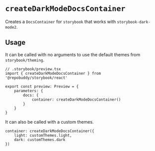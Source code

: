 
# `createDarkModeDocsContainer`

<Meta title="storybook-dark-mode/createDarkModeDocsContainer" />

Creates a `DocsContainer` for `storybook` that works with `storybook-dark-mode2`.

## Usage

It can be called with no arguments to use the default themes from `storybook/theming`.

```tsx
// .storybook/preview.tsx
import { createDarkModeDocsContainer } from '@repobuddy/storybook/react'

export const preview: Preview = {
	parameters: {
		docs: {
			container: createDarkModeDocsContainer()
		}
	}
}
```

It can also be called with a custom themes.

```tsx
container: createDarkModeDocsContainer({
	light: customThemes.light,
	dark: customThemes.dark
})
```

